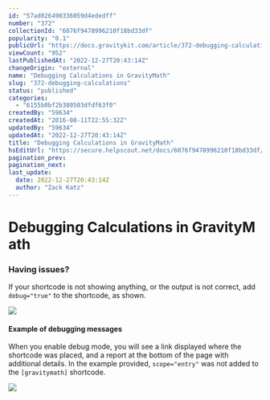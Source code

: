 ```yaml
---
id: "57ad026490336059d4ededff"
number: "372"
collectionId: "6076f9478996210f18bd33df"
popularity: "0.1"
publicUrl: "https://docs.gravitykit.com/article/372-debugging-calculations"
viewCount: "952"
lastPublishedAt: "2022-12-27T20:43:14Z"
changeOrigin: "external"
name: "Debugging Calculations in GravityM​ath"
slug: "372-debugging-calculations"
status: "published"
categories: 
  - "6155b0bf2b380503dfdf63f0"
createdBy: "59634"
createdAt: "2016-08-11T22:55:32Z"
updatedBy: "59634"
updatedAt: "2022-12-27T20:43:14Z"
title: "Debugging Calculations in GravityM​ath"
hsEditUrl: "https://secure.helpscout.net/docs/6076f9478996210f18bd33df/article/57ad026490336059d4ededff"
pagination_prev: 
pagination_next: 
last_update:
  date: 2022-12-27T20:43:14Z
  author: "Zack Katz"
---
```


# Debugging Calculations in GravityM​ath



### Having issues?

If your shortcode is not showing anything, or the output is not correct, add `debug="true"` to the shortcode, as shown.

![](https://www.gravitykit.com/wp-content/uploads/2018/01/having-issues-.png?1470956082)

#### Example of debugging messages

When you enable debug mode, you will see a link displayed where the shortcode was placed, and a report at the bottom of the page with additional details. In the example provided, `scope="entry"` was not added to the `[gravitymath]` shortcode.

![](https://www.gravitykit.com/wp-content/uploads/2018/01/example-of-debugging-messages.png?1470956084)

